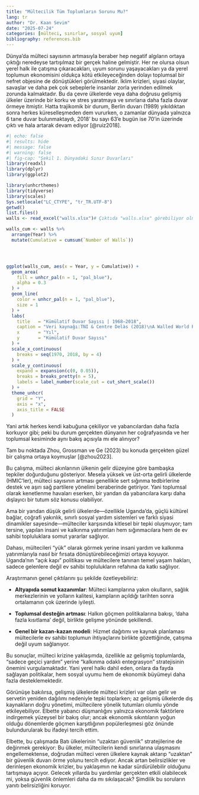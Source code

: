 ```yaml
---
title: "Mültecilik Tüm Toplumların Sorunu Mu?"
lang: tr
author: "Dr. Kaan Sevim"
date: "2025-07-24"
categories: [mülteci, sınırlar, sosyal uyum]
bibliography: references.bib
---
```


Dünya’da mülteci sayısının artmasıyla beraber hep negatif algıların ortaya çıktığı neredeyse tartışılmaz bir gerçek haline gelmiştir. Her ne olursa olsun yerel halk ile çatışma çıkaracakları, uyum sorunu yaşayacakları ya da yerel toplumun ekonomisini oldukça kötü etkileyeceğinden dolayı toplumsal bir nefret objesine de dönüştükleri görülmektedir. İklim krizleri, siyasi olaylar, savaşlar ve daha pek çok sebeplerle insanlar zorla yerinden edilmek zorunda kalmaktadır. Bu da çevre ülkelerde veya daha doğrusu gelişmiş ülkeler üzerinde bir korku ve stres yaratmaya ve sınırlarıa daha fazla duvar örmeye itmiştir. Hatta trajikomik bir durum, Berlin duvarı (1989) yıkıldıktan sonra herkes küreselleşmeden dem vururken, o zamanlar dünyada yalnızca 6 tane duvar bulunmaktaydı, 2018' bu sayı 63'e bugün ise 70’in üzerinde çıktı ve hala artarak devam ediyor [@ruiz2018].

```r
#| echo: false
#| results: hide
#| message: false
#| warning: false
#| fig-cap: "Şekil 1. Dünyadaki Sınır Duvarları"
library(readxl)
library(dplyr)
library(ggplot2)

library(unhcrthemes)
library(tidyverse)
library(scales)
Sys.setlocale("LC_CTYPE", "tr_TR.UTF-8")
getwd()
list.files()  
walls <- read_excel("walls.xlsx")# Çıktıda "walls.xlsx" görebiliyor olmalısınız

walls_cum <- walls %>%
  arrange(Year) %>%
  mutate(Cumulative = cumsum(`Number of Walls`))




ggplot(walls_cum, aes(x = Year, y = Cumulative)) +
  geom_area(
    fill = unhcr_pal(n = 1, "pal_blue"),
    alpha = 0.3
  ) +
  geom_line(
    color = unhcr_pal(n = 1, "pal_blue"),
    size = 1
  ) +
  labs(
    title   = "Kümülatif Duvar Sayısı | 1968–2018",
    caption = "Veri kaynağı:TNI & Centre Delàs (2018)\nA Walled World Report",
    x       = "Yıl",
    y       = "Kümülatif Duvar Sayısı"
  ) +
  scale_x_continuous(
    breaks = seq(1970, 2018, by = 4)
  ) +
  scale_y_continuous(
    expand = expansion(c(0, 0.05)),
    breaks = breaks_pretty(n = 5),
    labels = label_number(scale_cut = cut_short_scale())
  ) +
  theme_unhcr(
    grid = "Y",
    axis = "x",
    axis_title = FALSE
  )
```

Yani artık herkes kendi kabuğuna çekiliyor ve yabancılardan daha fazla korkuyor gibi; peki bu durum gerçekten dünyanın her coğrafyasında ve her toplumsal kesiminde aynı bakış açısıyla mı ele alınıyor?

Tam bu noktada Zhou, Grossman ve Ge (2023) bu konuda gerçekten güzel bir çalışma ortaya koymuşlar [@zhou2023].

Bu çalışma, mülteci akınlarının ülkenin gelir düzeyine göre bambaşka tepkiler doğurduğunu gösteriyor. Mesela yüksek ve üst-orta gelirli ülkelerde (HMIC’ler), mülteci sayısının artması genellikle sert sığınma tedbirlerine destek ve aşırı sağ partilere yönelimi beraberinde getiriyor. Yani toplumsal olarak kenetlenme havaları eserken, bir yandan da yabancılara karşı daha dışlayıcı bir tutum söz konusu olabiliyor.

Ama bir yandan düşük gelirli ülkelerde—özellikle Uganda’da, güçlü kültürel bağlar, coğrafi yakınlık, sınırlı sosyal yardım sistemleri ve farklı siyasi dinamikler sayesinde—mülteciler karşısında kitlesel bir tepki oluşmuyor; tam tersine, yapılan insani ve kalkınma yatırımları hem sığınmacılara hem de ev sahibi topluluklara somut yararlar sağlıyor.

Dahası, mültecileri “yük” olarak görmek yerine insani yardım ve kalkınma yatırımlarıyla nasıl bir fırsata dönüştürebileceğimizi ortaya koyuyor. Uganda’nın “açık kapı” politikası ve mültecilere tanınan temel yaşam hakları, sadece gelenlere değil ev sahibi toplulukların refahına da katkı sağlıyor.

Araştırmanın genel çıktılarını şu şekilde özetleyebiliriz:

-   **Altyapıda somut kazanımlar**: Mülteci kamplarına yakın okulların, sağlık merkezlerinin ve yolların kalitesi, kampların açıldığı tarihten sonra ortalamanın çok üzerinde iyileşti.

-   **Toplumsal desteğin artması**: Halkın göçmen politikalarına bakışı, ‘daha fazla kısıtlama’ değil, birlikte gelişme yönünde şekillendi.

-   **Genel bir kazan-kazan modeli**: Hizmet dağıtımı ve kaynak planlaması mültecilerle ev sahibi toplumun ihtiyaçlarını birlikte gözettiğinde, çatışma değil uyum sağlanıyor.

Bu sonuçlar, mülteci krizine yaklaşımda, özellikle az gelişmiş toplumlarda, “sadece geçici yardım” yerine “kalkınma odaklı entegrasyon” stratejisinin önemini vurgulamaktadır. Yani yerel halkı dahil eden, onlara da fayda sağlayan politikalar, hem sosyal uyumu hem de ekonomik büyümeyi daha fazla desteklemektedir.

Görünüşe bakılırsa, gelişmiş ülkelerde mülteci krizleri var olan gelir ve servetin yeniden dağılımı nedeniyle tepki toplarken; az gelişmiş ülkelerde dış kaynakların doğru yönetimi, mültecilere yönelik tutumları olumlu yönde etkileyebiliyor. Elbette yabancı düşmanlığını yalnızca ekonomik faktörlere indirgemek yüzeysel bir bakış olur; ancak ekonomik sıkıntıların yoğun olduğu dönemlerde göçmen karşıtlığının popülerleşmesi göz önünde bulundurularak bu ifadeyi tercih ettim.

Elbette, bu çalışmada Batı ülkelerinin “uzaktan güvenlik” stratejilerine de değinmek gerekiyor: Bu ülkeler, mültecilerin kendi sınırlarına ulaşmasını engellemektense, doğrudan mülteci veren ülkelere kaynak aktarıp “uzaktan” bir güvenlik duvarı örme yolunu tercih ediyor. Ancak artan belirsizlikler ve derinleşen ekonomik krizler, bu yaklaşımın ne kadar sürdürülebilir olduğunu tartışmaya açıyor. Gelecek yıllarda bu yardımlar gerçekten etkili olabilecek mi, yoksa güvenlik önlemleri daha da mı sıkılaşacak? Şimdilik bu soruların yanıtı belirsizliğini koruyor.
